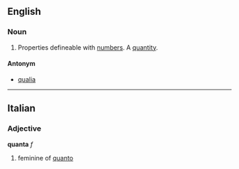 ==English==
===Noun===
#Properties defineable with [[number]]s.  A [[quantity]].

====Antonym====
*[[qualia]]

----

==Italian==
===Adjective===
'''quanta''' ''f''

# feminine of [[quanto]]